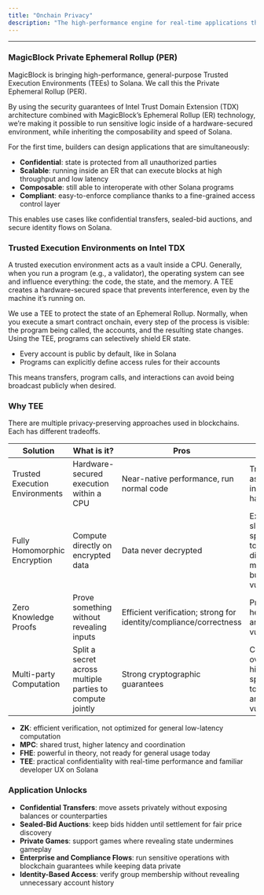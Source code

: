 ```yaml
---
title: "Onchain Privacy"
description: "The high-performance engine for real-time applications that require privacy and compliance on Solana"
---
```



---

### MagicBlock Private Ephemeral Rollup (PER)

MagicBlock is bringing high-performance, general-purpose Trusted Execution Environments (TEEs) to Solana. We call this the Private Ephemeral Rollup (PER).

By using the security guarantees of Intel Trust Domain Extension (TDX) architecture combined with MagicBlock’s Ephemeral Rollup (ER) technology, we’re making it possible to run sensitive logic inside of a hardware-secured environment, while inheriting the composability and speed of Solana.

For the first time, builders can design applications that are simultaneously:

- **Confidential**: state is protected from all unauthorized parties
- **Scalable**: running inside an ER that can execute blocks at high throughput and low latency
- **Composable**: still able to interoperate with other Solana programs
- **Compliant**: easy-to-enforce compliance thanks to a fine-grained access control layer

This enables use cases like confidential transfers, sealed-bid auctions, and secure identity flows on Solana.

### Trusted Execution Environments on Intel TDX

A trusted execution environment acts as a vault inside a CPU. Generally, when you run a program (e.g., a validator), the operating system can see and influence everything: the code, the state, and the memory. A TEE creates a hardware-secured space that prevents interference, even by the machine it’s running on.

We use a TEE to protect the state of an Ephemeral Rollup. Normally, when you execute a smart contract onchain, every step of the process is visible: the program being called, the accounts, and the resulting state changes. Using the TEE, programs can selectively shield ER state.

- Every account is public by default, like in Solana
- Programs can explicitly define access rules for their accounts

This means transfers, program calls, and interactions can avoid being broadcast publicly when desired.

### Why TEE

There are multiple privacy-preserving approaches used in blockchains. Each has different tradeoffs.

| Solution                       | What is it?                                               | Pros                                                               | Cons                                                                                    |
| ------------------------------ | --------------------------------------------------------- | ------------------------------------------------------------------ | --------------------------------------------------------------------------------------- |
| Trusted Execution Environments | Hardware-secured execution within a CPU                   | Near-native performance, run normal code                           | Trust assumption in vendor hardware                                                     |
| Fully Homomorphic Encryption   | Compute directly on encrypted data                        | Data never decrypted                                               | Extremely slow, specialized tooling, difficult key management, bugs and vulnerabilities |
| Zero Knowledge Proofs          | Prove something without revealing inputs                  | Efficient verification; strong for identity/compliance/correctness | Proving is heavy, bugs and vulnerabilities                                              |
| Multi-party Computation        | Split a secret across multiple parties to compute jointly | Strong cryptographic guarantees                                    | Coordination overhead, high latency, specialized tooling, bugs and vulnerabilities      |

- **ZK**: efficient verification, not optimized for general low-latency computation
- **MPC**: shared trust, higher latency and coordination
- **FHE**: powerful in theory, not ready for general usage today
- **TEE**: practical confidentiality with real-time performance and familiar developer UX on Solana

### Application Unlocks

- **Confidential Transfers**: move assets privately without exposing balances or counterparties
- **Sealed-Bid Auctions**: keep bids hidden until settlement for fair price discovery
- **Private Games**: support games where revealing state undermines gameplay
- **Enterprise and Compliance Flows**: run sensitive operations with blockchain guarantees while keeping data private
- **Identity-Based Access**: verify group membership without revealing unnecessary account history


<TeeEndpoint />
<TeeCards />

